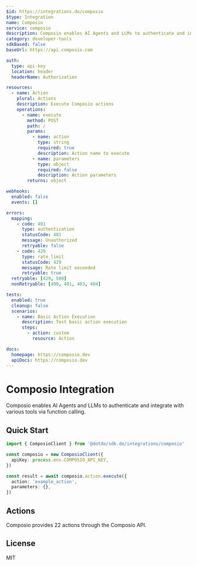 ```yaml
---
$id: https://integrations.do/composio
$type: Integration
name: Composio
service: composio
description: Composio enables AI Agents and LLMs to authenticate and integrate with various tools via function calling.
category: developer-tools
sdkBased: false
baseUrl: https://api.composio.com

auth:
  type: api-key
  location: header
  headerName: Authorization

resources:
  - name: Action
    plural: Actions
    description: Execute Composio actions
    operations:
      - name: execute
        method: POST
        path: /
        params:
          - name: action
            type: string
            required: true
            description: Action name to execute
          - name: parameters
            type: object
            required: false
            description: Action parameters
        returns: object

webhooks:
  enabled: false
  events: []

errors:
  mapping:
    - code: 401
      type: authentication
      statusCode: 401
      message: Unauthorized
      retryable: false
    - code: 429
      type: rate_limit
      statusCode: 429
      message: Rate limit exceeded
      retryable: true
  retryable: [429, 500]
  nonRetryable: [400, 401, 403, 404]

tests:
  enabled: true
  cleanup: false
  scenarios:
    - name: Basic Action Execution
      description: Test basic action execution
      steps:
        - action: custom
          resource: Action

docs:
  homepage: https://composio.dev
  apiDocs: https://composio.dev
---
```


# Composio Integration

Composio enables AI Agents and LLMs to authenticate and integrate with various tools via function calling.

## Quick Start

```typescript
import { ComposioClient } from '@dotdo/sdk.do/integrations/composio'

const composio = new ComposioClient({
  apiKey: process.env.COMPOSIO_API_KEY,
})

const result = await composio.action.execute({
  action: 'example_action',
  parameters: {},
})
```

## Actions

Composio provides 22 actions through the Composio API.

## License

MIT
